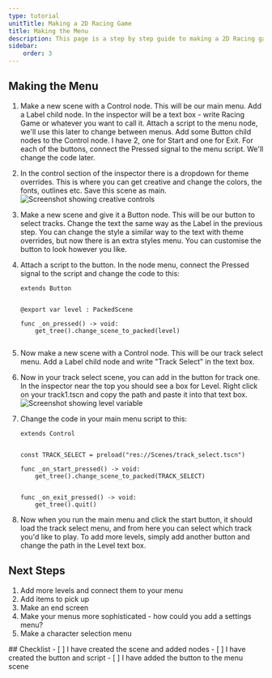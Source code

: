 ```yaml
---
type: tutorial
unitTitle: Making a 2D Racing Game
title: Making the Menu
description: This page is a step by step guide to making a 2D Racing game
sidebar:
    order: 3
---
```



## Making the Menu

<Steps>

1. Make a new scene with a Control node. This will be our main menu. Add a Label child node. In the inspector will be a text box - write Racing Game or whatever you want to call it. Attach a script to the menu node, we'll use this later to change between menus. Add some Button child nodes to the Control node. I have 2, one for Start and one for Exit. For each of the buttons, connect the Pressed signal to the menu script. We'll change the code later.

2. In the control section of the inspector there is a dropdown for theme overrides. This is where you can get creative and change the colors, the fonts, outlines etc. Save this scene as main.
    ![Screenshot showing creative controls](/src/assets/godot/2DRacing/image5.png)

3. Make a new scene and give it a Button node. This will be our button to select tracks. Change the text the same way as the Label in the previous step. You can change the style a similar way to the text with theme overrides, but now there is an extra styles menu. You can customise the button to look however you like.

4. Attach a script to the button. In the node menu, connect the Pressed signal to the script and change the code to this: 
    ```gdscript
    extends Button


    @export var level : PackedScene

    func _on_pressed() -> void:
        get_tree().change_scene_to_packed(level)


    ```

5. Now make a new scene with a Control node. This will be our track select menu. Add a Label child node and write "Track Select" in the text box.

6. Now in your track select scene, you can add in the button for track one. In the inspector near the top you should see a box for Level. Right click on your track1.tscn and copy the path and paste it into that text box.
    ![Screenshot showing level variable](/src/assets/godot/2DRacing/image6.png)

7. Change the code in your main menu script to this:
    ```gdscript
    extends Control


    const TRACK_SELECT = preload("res://Scenes/track_select.tscn")

    func _on_start_pressed() -> void:
        get_tree().change_scene_to_packed(TRACK_SELECT)


    func _on_exit_pressed() -> void:
        get_tree().quit()

    ```

8. Now when you run the main menu and click the start button, it should load the track select menu, and from here you can select which track you'd like to play. To add more levels, simply add another button and change the path in the Level text box.

</Steps>

## Next Steps

1. Add more levels and connect them to your menu
2. Add items to pick up 
3. Make an end screen
4. Make your menus more sophisticated - how could you add a settings menu?
5. Make a character selection menu

<Box>
## Checklist
<Checklist>
- [ ] I have created the scene and added nodes
- [ ] I have created the button and script
- [ ] I have added the button to the menu scene
</Checklist>
</Box>